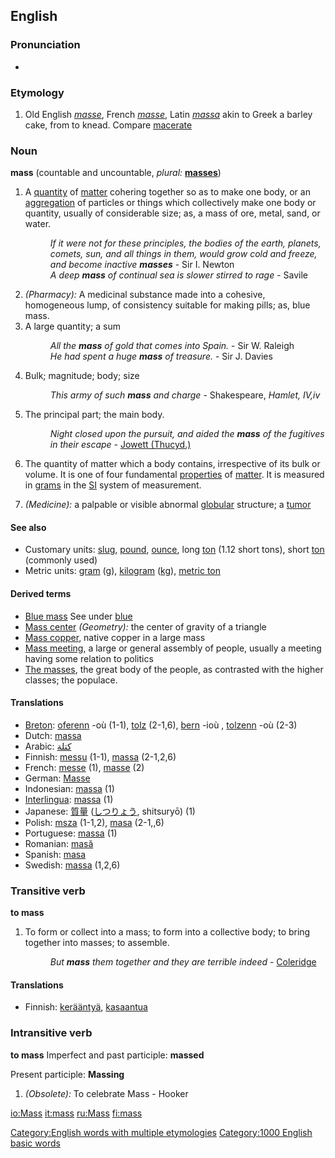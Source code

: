 {{see|Mass}}
{{wikipedia|mass}}
==English==
{{rfc}}
===Pronunciation===
*{{audio|en-us-mass.ogg|Audio (US)}}

===Etymology===
#Old English ''[[masse]]'', French ''[[masse]]'', Latin ''[[massa]]'' akin to Greek a barley cake, from to knead. Compare [[macerate]]

===Noun===
'''mass'''  (countable and uncountable, ''plural:'' '''[[masses]]''')
# A [[quantity]] of [[matter]] cohering together so as to make one body, or an [[aggregation]] of particles or things which collectively make one body or quantity, usually of considerable size; as, a mass of ore, metal, sand, or water.
#:''If it were not for these principles, the bodies of the earth, planets, comets, sun, and all things in them, would grow cold and freeze, and become inactive '''masses''''' - Sir I. Newton
#:''A deep '''mass''' of continual sea is slower stirred to rage'' - Savile
# ''(Pharmacy):'' A medicinal substance made into a cohesive, homogeneous lump, of consistency suitable for making pills; as, blue mass.
# A large quantity; a sum
#:''All the '''mass''' of gold that comes into Spain.'' - Sir W. Raleigh
#:''He had spent a huge '''mass''' of treasure.'' - Sir J. Davies
# Bulk; magnitude; body; size
#:''This army of such '''mass''' and charge'' - Shakespeare, ''Hamlet, IV,iv''
# The principal part; the main body.
#:''Night closed upon the pursuit, and aided the '''mass''' of the fugitives in their escape'' -  [[Jowett (Thucyd.)]]
# {{Physics}} The quantity of matter which a body contains, irrespective of its bulk or volume.  It is one of four fundamental [[property|properties]] of [[matter]]. It is measured in [[gram]]s in the [[SI]] system of measurement.    
# ''(Medicine):'' a palpable or visible abnormal [[globular]] structure; a [[tumor]]

====See also====
*Customary units: [[slug]], [[pound]], [[ounce]], long [[ton]] (1.12 short tons), short [[ton]] (commonly used)
*Metric units: [[gram]] (g), [[kilogram]] ([[kg]]), [[metric ton]]

====Derived terms====
*[[Blue mass]] See under [[blue]]
*[[Mass center]] ''(Geometry):'' the center of gravity of a triangle
*[[Mass copper]], native copper in a large mass
*[[Mass meeting]], a large or general assembly of people, usually a meeting having some relation to politics
*[[The masses]], the great body of the people, as contrasted with the higher classes; the populace.

====Translations====
*[[Breton]]: [[oferenn]] {{f}} -où (1-1), [[tolz]] {{m}} (2-1,6), [[bern]] {{m}} -ioù {{p}}, [[tolzenn]] {{f}} -où {{p}} (2-3)
*Dutch: [[massa]] {{f}}
*Arabic: [[كتلة]]
*Finnish: [[messu]] (1-1), [[massa]] (2-1,2,6)
*French: [[messe]] {{f}} (1), [[masse]] {{f}} (2)
*German: [[Masse]] {{f}}
*Indonesian: [[massa]] (1)
*[[Interlingua]]: [[massa]] (1)
*Japanese: [[質量]] ([[しつりょう]], shitsuryō) (1)
*Polish: [[msza]] {{f}} (1-1,2), [[masa]] {{f}} (2-1,,6)
*Portuguese: [[massa]] {{f}} (1)
*Romanian: [[masă]] {{f}}
*Spanish: [[masa]] {{f}}
*Swedish: [[massa]] (1,2,6)

===Transitive verb===
'''to mass'''
# To form or collect into a mass; to form into a collective body; to bring together into masses; to assemble.
#:''But '''mass''' them together and they are terrible indeed'' - [[Coleridge]]

====Translations====
*Finnish: [[kerääntyä]], [[kasaantua]]

===Intransitive verb===
'''to mass'''
Imperfect and past participle: '''massed'''

Present participle: '''Massing'''
# ''(Obsolete):'' To celebrate Mass - Hooker

[[Category:English words with multiple etymologies]]
[[Category:1000 English basic words]]

[[io:Mass]]
[[it:mass]]
[[ru:Mass]]
[[fi:mass]]